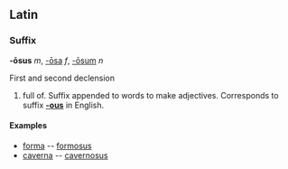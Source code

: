 ==Latin==
===Suffix===
'''-ōsus''' ''m'', [[-osa|-ōsa]] ''f'', [[-osum|-ōsum]] ''n''

First and second declension

# full of.  Suffix appended to words to make adjectives.  Corresponds to suffix '''[[-ous]]''' in English.

====Examples====
*[[forma]] -- [[formosus]]
*[[caverna]] -- [[cavernosus]]